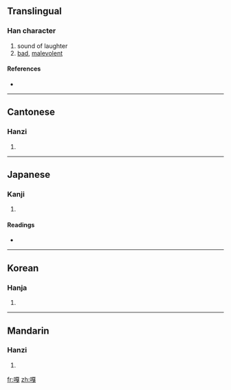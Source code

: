{{also|尜}}
==Translingual==

===Han character===
{{Han char|rn=30|rad=口|as=11|sn=14|four=6105<sub>3</sub>|canj=口一山戈 (RMUI)}}

# sound of laughter
# [[bad]], [[malevolent]]

====References====
* {{Han ref|kx=0205.150|dkj=04184|dj=0428.090|hdz=10675.060|uh=560E|ud=22030|bh=B9C7|bd=47559}}

----

==Cantonese==

===Hanzi===
{{yue-hanzi|jyut=|y=ga1, ga4}}

# {{defn|Cantonese|sort=口11}}

----

==Japanese==

===Kanji===
{{ja-kanji|grade=|rs=口11}}

# {{defn|Japanese|sort=口11}}

====Readings====
* {{ja-readings|on=[[かつ]] (katsu), [[けち]] (kechi)|kun=}}

----

==Korean==

===Hanja===
{{ko-hanja|hangeul=알|rv=al|mr=al}}

# {{defn|Korean|sort=口11}}

----

==Mandarin==

===Hanzi===
{{cmn-hanzi|pin=[[gā]] ([[ga1]]), [[gǎ]] ([[ga3]])|wg=ka<sup>1</sup>, ka<sup>3</sup>}}

# {{defn|Mandarin|sort=口11}}

[[fr:嘎]]
[[zh:嘎]]